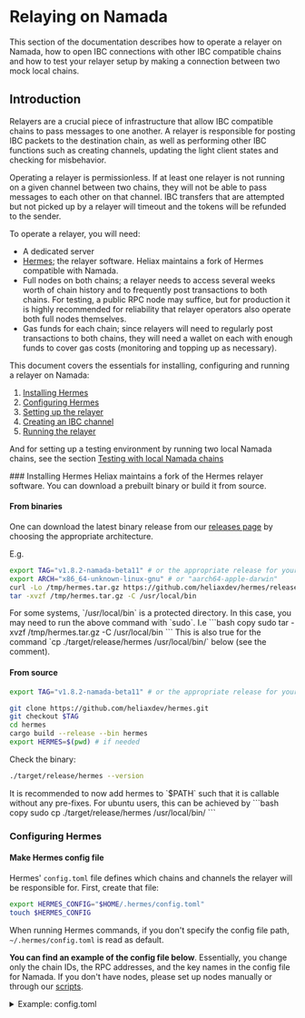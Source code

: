 
# Relaying on Namada

This section of the documentation describes how to operate a relayer on Namada, how to open IBC connections with other IBC compatible chains and how to 
test your relayer setup by making a connection between two mock local chains.


## Introduction
Relayers are a crucial piece of infrastructure that allow IBC compatible chains to pass messages to one another. 
A relayer is responsible for posting IBC packets to the destination chain, as well as performing other IBC functions 
such as creating channels, updating the light client states and checking for misbehavior.  

Operating a relayer is permissionless. If at least one relayer is not running on a given channel between two chains, 
they will not be able to pass messages to each other on that channel. IBC transfers that are attempted but not picked 
up by a relayer will timeout and the tokens will be refunded to the sender.

To operate a relayer, you will need:
- A dedicated server
- [Hermes](#install-hermes); the relayer software. Heliax maintains a fork of Hermes compatible with Namada.
- Full nodes on both chains; a relayer needs to access several weeks worth of chain history and to frequently post 
transactions to both chains. For testing, a public RPC node may suffice, but for production it is highly recommended 
for reliability that relayer operators also operate both full nodes themselves.
- Gas funds for each chain; since relayers will need to regularly post transactions to both chains, they will need a 
wallet on each with enough funds to cover gas costs (monitoring and topping up as necessary).  


This document covers the essentials for installing, configuring and running a relayer on Namada:

1. [Installing Hermes](#install-hermes)
2. [Configuring Hermes](#configure-hermes)
3. [Setting up the relayer](#setting-up-the-relayer)
4. [Creating an IBC channel](#creating-an-ibc-channel)
5. [Running the relayer](#start-the-relayer)

And for setting up a testing environment by running two local Namada chains, see the section 
[Testing with local Namada chains](#set-up-local-namada-chains-using-the-hermes-script)

<Steps>
### Installing Hermes
Heliax maintains a fork of the Hermes relayer software. You can download a prebuilt binary or build it from source.

#### From binaries
One can download the latest binary release from our [releases page](https://github.com/heliaxdev/hermes/releases) by choosing the appropriate architecture.

E.g.
```bash copy
export TAG="v1.8.2-namada-beta11" # or the appropriate release for your version of namada
export ARCH="x86_64-unknown-linux-gnu" # or "aarch64-apple-darwin"
curl -Lo /tmp/hermes.tar.gz https://github.com/heliaxdev/hermes/releases/download/${TAG}/hermes-${TAG}-${ARCH}.tar.gz
tar -xvzf /tmp/hermes.tar.gz -C /usr/local/bin
```

<Callout type="info">
For some systems, `/usr/local/bin` is a protected directory. In this case, you may need to run the above command with `sudo`.
I.e 
```bash copy
sudo tar -xvzf /tmp/hermes.tar.gz -C /usr/local/bin
```
This is also true for the command `cp ./target/release/hermes /usr/local/bin/` below (see the comment).
</Callout>

#### From source
```bash copy
export TAG="v1.8.2-namada-beta11" # or the appropriate release for your version of namada

git clone https://github.com/heliaxdev/hermes.git
git checkout $TAG
cd hermes
cargo build --release --bin hermes
export HERMES=$(pwd) # if needed
```
Check the binary:
```bash copy
./target/release/hermes --version
```

<Callout type="info">
It is recommended to now add hermes to `$PATH` such that it is callable without any pre-fixes.
For ubuntu users, this can be achieved by
```bash copy
sudo cp ./target/release/hermes /usr/local/bin/
```
</Callout>

### Configuring Hermes

#### Make Hermes config file
Hermes' `config.toml` file defines which chains and channels the relayer will be responsible for. First, create that file:

```bash copy
export HERMES_CONFIG="$HOME/.hermes/config.toml"
touch $HERMES_CONFIG
``` 

When running Hermes commands, if you don't specify the config file path, `~/.hermes/config.toml` is read as default.

__You can find an example of the config file below__. Essentially, you change only the chain IDs, the RPC addresses, and the key names in the config file for Namada. 
If you don't have nodes, please set up nodes manually or through our [scripts](#set-up-local-namada-chains-using-the-hermes-script).

<details>
<summary>Example: config.toml</summary>
```toml copy
[global]
log_level = 'info'

[mode]

[mode.clients]
enabled = true
refresh = true
misbehaviour = true

[mode.connections]
enabled = false

[mode.channels]
enabled = false

[mode.packets]
enabled = true
clear_interval = 10
clear_on_start = false
tx_confirmation = true

[telemetry]
enabled = false
host = '127.0.0.1'
port = 3001

[[chains]]
id = 'shielded-expedition.88f17d1d14'  # set your chain ID
type = 'Namada'
rpc_addr = 'http://127.0.0.1:26657'  # set the IP and the port of the chain
grpc_addr = 'http://127.0.0.1:9090'  # not used for now
event_source = { mode = 'push', url = 'ws://127.0.0.1:27657/websocket', batch_delay = '500ms' }  # set the IP and the port of the chain
account_prefix = ''  # not used
key_name = 'relayer'  # The key is an account name you made
store_prefix = 'ibc'
trusting_period = '4752s'
gas_price = { price = 0.0001, denom = 'tnam1qxvg64psvhwumv3mwrrjfcz0h3t3274hwggyzcee' }  # the price isn't used for now, the denom should be a raw token address retrieve denom by namadaw address find --alias "naan"
rpc_timeout = '30s'
memo_prefix = ''

[chains.packet_filter]
policy = 'allow'
list = [
  ['transfer', '<channel-id>'], #channel-id leading to the counterparty channel you want to configure IBC
]

[[chains]]
id = 'axelar-testnet-lisbon-3'
type = 'CosmosSdk'
rpc_addr = 'http://127.0.0.1:28657' # RPC of the counterparty chain
grpc_addr = 'http://127.0.0.1:28090' # gRPC of the counterparty chain
event_source = { mode = 'push', url = 'ws://127.0.0.1:28657/websocket', batch_delay = '500ms' }
rpc_timeout = '10s'
account_prefix = 'axelar'
key_name = 'relayer'
store_prefix = 'ibc'
default_gas = 5000000
max_gas = 15000000
gas_price = { price = 0.001, denom = 'uaxl' }
gas_multiplier = 1.1
max_msg_num = 30
max_tx_size = 800000
clock_drift = '5s'
max_block_time = '30s'
trusting_period = '5days' # should be less than unbonding period of the counterparty channel
ccv_consumer_chain = false
sequential_batch_tx = false
memo_prefix = ''

[chains.trust_threshold]
numerator = "1"
denominator = "3"

[chains.packet_filter]
 policy = 'allow'
 list = [
   ['transfer', '<channel-id>'], # channel id of the Namada side
 ]

[chains.packet_filter.min_fees]

[chains.address_type]
derivation = "cosmos"

# Add all channels you want to process
```
</details>

The path to the config file, which is saved in the variable `$HERMES_CONFIG` will be useful later.


<Callout type="info" emoji="🧩">
**Interpreting the toml**

Each chain configuration is specified under the `[[chains]]` object.
These are the pieces of this puzzle you want to keep your 👀 on:
 - `chains.id` is the name of the chain
 - `chains.rpc_address` specifies the port that the channel is communicating through, and will be the argument for the `ledger_address` of Namada when interacting with the ledger (will become clearer later)
     - Make sure to change the IP address to the IP address of your local machine that is running this node!
 - `chains.grpc_addr` currently is not used in Namada but needs to be configured for other Cosmos chains
 - `chains.key_name` specifies the key of the signer who signs a transaction from the relayer. The key should be generated before starting the relayer and 
 will need to be kept topped up with gas funds.
 - `chains.event_source` specifies the URL of the chain's websocket. This must be the same as the `rpc_address` for Hermes to work properly.
 - `chains.gas_price.denom` specifies the token that the relayer pays for IBC transactions. `chains.gas_price.price` isn't used for now in Namada.
 - `trusting_period` specifies the maximum period before which the client can not expire. This should be not more than unbonding time in the particular chain. 

You can see more details of configuration in [the official document](https://hermes.informal.systems/documentation/configuration).
</Callout>

#### Export environment variables
You may find it convenient to save certain environment variables. These are:
```bash copy
export CHAIN_A_ID="<replace-with-chain-a-id>"
export CHAIN_B_ID="<replace-with-chain-b-id>"
export HERMES_CONFIG="<replace-with-hermes-config-path>"
```

### Setting up the relayer

#### Create the relayer account
On each chain, there must be a `relayer` account. The alias should be the same as `chains.key_name` in the config. On a Namada chain, this can be done by running
```bash copy
namadaw gen --alias relayer
```

This will generate a key for the relayer account. The key will be stored in the `wallet.toml` that is found in the [base directory](./ledger/base-directory.mdx) of the node, inside the `chain-id` folder. For example, if the `chain-id` is `shielded-expedition.88f17d1d14`, the `wallet.toml` will be found in `$HOME/.local/share/namada/shielded-expedition.88f17d1d14/wallet.toml` (on a Ubuntu machine where `base-dir` has not been changed from default).

The relayer account should have some balance to pay the fee of transactions. Before creating an IBC channel or relaying an IBC packet, you need to transfer the fee token to the relayer account.

#### Add the relayer key to Hermes
To sign each transaction, the relayer's key should be added to Hermes with `keys add` command in advance. 
It requires the `wallet.toml` which should have the key of `chains.key_name`. Once the key has been added, Hermes doesn't 
need the wallet anymore. (Rather than providing the `wallet.toml`, you can instead provide a text file which contains the 24 word mnemonic for your key.)
```bash copy
hermes --config $HERMES_CONFIG keys add --chain $CHAIN_ID --key-file $WALLET_PATH
# or
hermes --config $HERMES_CONFIG keys add --chain $CHAIN_ID --mnemonic-file $SEED_PATH
```

Hermes will store the key in `~/.hermes/keys/${CHAIN_ID}` as default. You can specify the directory by setting `chains.key_store_folder` in the config file.

<Callout type="info">
If you want to use an encrypted key with a password, you have to set an environment variable `NAMADA_WALLET_PASSWORD_FILE` for the password file or `NAMADA_WALLET_PASSWORD` to avoid entering the password for each transaction submission.
</Callout>

#### Verify configuration files
After editing `config.toml` and adding wallet keys, it's time to test the configurations and ensure the system is healthy. Run the following:

```bash copy
hermes health-check
hermes config validate
```
If everything was set up correctly, you should see output like:
``` bash copy
SUCCESS performed health check for all chains in the config
SUCCESS "configuration is valid"
```

### Creating an IBC channel
All IBC transfers between two chains take place along a given IBC channel associated with a given IBC connection.  

Channels must be maintained after creation by regularly submitting headers to keep the client state up to date with 
the counterparty chain. A client that is allowed to fall out of date may expire, and further IBC transfers along the 
channel will not be possible until the client is revived through governance. Operators should not create new channels 
on public networks unneccessarily; instead, they should relay on existing channels if possible. 

<Callout type='warning'>
The same asset transferred through different channels will not be fungible on the destination chain. Therefore, to avoid 
confusion and liquidity fragmentation, it is good etiquette to check with a chain's community before creating any 
new channels and to use existing channels whenever possible.
</Callout>

If no existing channel can be used, the "create channel" command (below) creates not only the IBC channel but also the necessary IBC client connection.

```bash copy
hermes --config $HERMES_CONFIG \
  create channel \
  --a-chain $CHAIN_A_ID \
  --b-chain $CHAIN_B_ID \
  --a-port transfer \
  --b-port transfer \
  --new-client-connection --yes
```

<Callout type="info">
Note that the above `CHAIN_IDs` will depend on your own setup, so do check this for yourself!
</Callout>

When the creation has been completed, you can see the channel IDs. For example, the output text below shows that a channel with ID `955` has been created on Chain A `shielded-expedition.88f17d1d14`, 
and a channel with ID `460` has been created on Chain B `axelar-testnet-lisbon-3`.  

Note the channel id's, as you will need to specify the channel IDs when making a transfer over IBC. You specify `channel-955` as a channel ID 
for a transfer from Chain A to Chain B. Also, you specify 
`channel-460` as a channel ID for a transfer from Chain B to Chain A. (The prefix `channel-` is always required) 

Also note the ClientId for each of the chains; we will need them on the next step:  
`07-tendermint-2996` for `shielded-expedition.88f17d1d14` and `07-tendermint-884` for `axelar-testnet-lisbon-3`

```bash copy
export CLIENT_A_ID="<replace-with-client-a-id>"
export CLIENT_B_ID="<replace-with-client-b-id>"
```

<Expandable>
```
SUCCESS Channel {
    ordering: Unordered,
    a_side: ChannelSide {
        chain: BaseChainHandle {
            chain_id: ChainId {
                id: "shielded-expedition.88f17d1d14",
                version: 0,
            },
            runtime_sender: Sender { .. },
        },
        client_id: ClientId(
            "07-tendermint-2996",
        ),
        connection_id: ConnectionId(
            "connection-1479",
        ),
        port_id: PortId(
            "transfer",
        ),
        channel_id: Some(
            ChannelId(
                "channel-955",
            ),
        ),
        version: None,
    },
    b_side: ChannelSide {
        chain: BaseChainHandle {
            chain_id: ChainId {
                id: "axelar-testnet-lisbon-3",
                version: 3,
            },
            runtime_sender: Sender { .. },
        },
        client_id: ClientId(
            "07-tendermint-884",
        ),
        connection_id: ConnectionId(
            "connection-679",
        ),
        port_id: PortId(
            "transfer",
        ),
        channel_id: Some(
            ChannelId(
                "channel-460",
            ),
        ),
        version: None,
    },
    connection_delay: 0ns,
}
```
</Expandable>

#### Update Hermes configuration

By default, Hermes will attempt to relay packets on all channels between the chains listed in its configuration file.
We can restrict Hermes to only relay packets on our newly created channels by updating the [Hermes configuration](#Make-Hermes-config-file) 
with the following (for each chain):

```bash copy
...
[chains.packet_filter]
policy = 'allow'
list = [
  ['transfer', '<channel-id>'], #channel-id leading to the counterparty channel you want to use for IBC
]
...
```

### Running the relayer
While Hermes is running, it monitors chains via the nodes and relays packets according to monitored events. You will 
likely want to use `systemd`, `tmux`, `Docker` or some similar solution to ensure Hermes is running persistently in the background.  

The command to run Hermes is simply:
```bash copy
hermes --config $HERMES_CONFIG start
```

You can see more details of Hermes at [the official documentation](https://hermes.informal.systems/).


#### Updating IBC clients

In order to keep IBC channels open for transfers, they must have active IBC clients. An IBC client on chain A references 
the state of chain B, and vice versa. These clients must be regularly updated to maintain trust guarantees; if they are 
allowed to lapse, the client will enter an 'expired' state and no further IBC transfers will be allowed on that channel 
until the client is revived through governance.  

Whenever Hermes relays an IBC transfer, it will automatically update the clients on both chains. However, since reviving 
an expired client through governance is a time-consuming task, it is worthwhile to regularly submit manual updates to 
avoid any issues should transfer frequency be lower than expected.  

The "update channel" command (below) manually updates the state of a client on a particular chain.

```bash copy
hermes update client --host-chain $CHAIN_A_ID --client $CLIENT_A_ID
hermes update client --host-chain $CHAIN_B_ID --client $CLIENT_B_ID
```

It is recommended to schedule the above commands to run periodically (using a scheduler such `cron` or `systemd`) so that any client expiration issues can be avoided entirely.

### Done!
You're now ready to test [transferring assets between the two chains.](../users/ibc.mdx)

</Steps>

## Testing with local Namada chains
The script `setup-namada` in the Heliax Hermes repo will set up two chains, each with one validator node, copy necessary files for Hermes, 
and make an account for Hermes on each ledger. Also, it will make a Hermes' config file `config_for_namada.toml` 
in the `hermes` directory.

First, you will need to export some environment variables:

```bash copy
export NAMADA_DIR="<path-to-namada-source-directory>"
export TAG="v1.8.2-namada-beta11" # or the appropriate hermes version for your namada version
```

```bash copy
git clone https://github.com/heliaxdev/hermes.git
git checkout $TAG # The branch is the same as our Hermes
cd hermes
./scripts/setup-namada $NAMADA_DIR
```

In this case, the user doesn't have to wait for sync. If the relayer account on each instance has enough balance, the user can create a channel and start Hermes immediately as explained [above](#create-ibc-channel). The user finds these chain IDs of the chains in the config file `config_for_namada.toml`. One can run `grep "id" ${HERMES_CONFIG}`.
```bash copy
# create a channel
hermes --config $HERMES_CONFIG \
  create channel \
  --a-chain $CHAIN_A_ID \
  --b-chain $CHAIN_B_ID \
  --a-port transfer \
  --b-port transfer \
  --new-client-connection --yes

# Run Hermes
hermes --config $HERMES_CONFIG start
```

Each node data and configuration files are in `hermes/data/namada-*/.namada`.

In order to close any ledgers setup by the script, one can run
```bash copy
killall namadan
```
